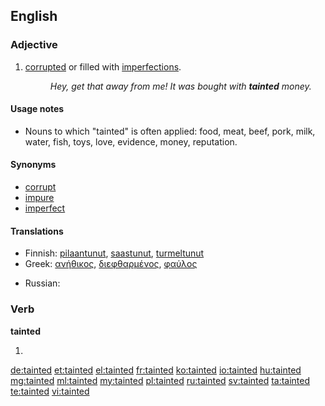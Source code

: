 ==English==

===Adjective===
{{en-adj}}

# [[corrupt]]ed or filled with [[imperfection]]s.
#: ''Hey, get that away from me! It was bought with '''tainted''' money.''

====Usage notes====
* Nouns to which "tainted" is often applied: food, meat, beef, pork, milk, water, fish, toys, love, evidence, money, reputation.

====Synonyms====
* [[corrupt]]
* [[impure]]
* [[imperfect]]

====Translations====
{{trans-top|corrupted or filled with imperfections}}
*Finnish: [[pilaantunut]], [[saastunut]], [[turmeltunut]]
*Greek: [[ανήθικος]], [[διεφθαρμένος]], [[φαύλος]]
{{trans-mid}}
* Russian: {{t+|ru|грязный}}
{{trans-bottom}}

===Verb===
'''tainted'''
# {{past of|taint}}

[[de:tainted]]
[[et:tainted]]
[[el:tainted]]
[[fr:tainted]]
[[ko:tainted]]
[[io:tainted]]
[[hu:tainted]]
[[mg:tainted]]
[[ml:tainted]]
[[my:tainted]]
[[pl:tainted]]
[[ru:tainted]]
[[sv:tainted]]
[[ta:tainted]]
[[te:tainted]]
[[vi:tainted]]